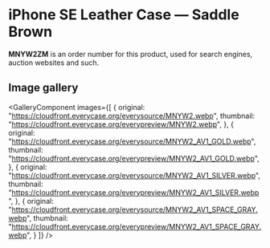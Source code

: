 
# iPhone SE Leather Case — Saddle Brown

<Callout type='info' emoji='👉🏻'>**MNYW2ZM** is an order number for this product, used for search engines, auction websites and such.</Callout>

## Image gallery

<GalleryComponent
    images={[
      {
        original: "https://cloudfront.everycase.org/everysource/MNYW2.webp",
        thumbnail: "https://cloudfront.everycase.org/everypreview/MNYW2.webp",
      },
      {
        original: "https://cloudfront.everycase.org/everysource/MNYW2_AV1_GOLD.webp",
        thumbnail: "https://cloudfront.everycase.org/everypreview/MNYW2_AV1_GOLD.webp",
      },
      {
        original: "https://cloudfront.everycase.org/everysource/MNYW2_AV1_SILVER.webp",
        thumbnail: "https://cloudfront.everycase.org/everypreview/MNYW2_AV1_SILVER.webp",
      },
      {
        original: "https://cloudfront.everycase.org/everysource/MNYW2_AV1_SPACE_GRAY.webp",
        thumbnail: "https://cloudfront.everycase.org/everypreview/MNYW2_AV1_SPACE_GRAY.webp",
      }
    ]}
  />
